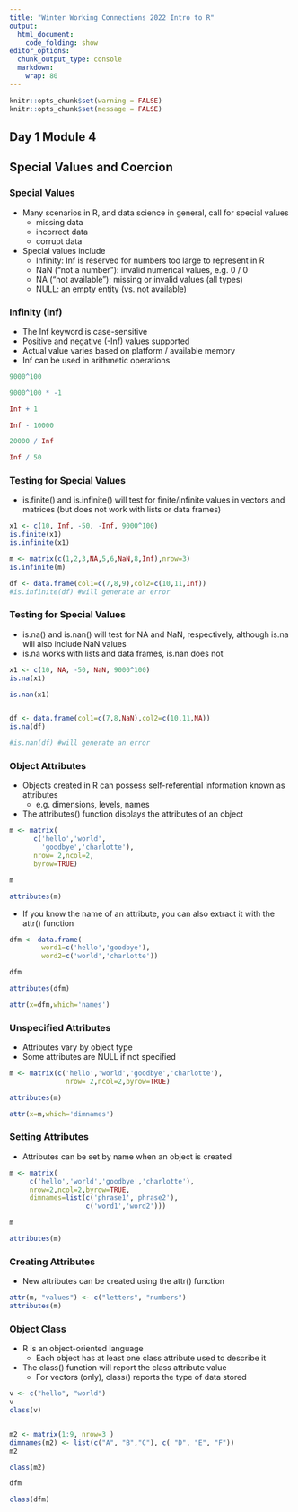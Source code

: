 ---
title: "Winter Working Connections 2022 Intro to R"
output:
  html_document:
    code_folding: show
editor_options:
  chunk_output_type: console
  markdown: 
    wrap: 80
---

```{r rmarkdown-setup, echo = FALSE}
knitr::opts_chunk$set(warning = FALSE)
knitr::opts_chunk$set(message = FALSE)
```

## Day 1 Module 4

## Special Values and Coercion

### Special Values

- Many scenarios in R, and data science in general, call for special values
  - missing data
  - incorrect data
  - corrupt data
- Special values include
  - Infinity: Inf is reserved for numbers too large to represent in R
  - NaN ("not a number"): invalid numerical values, e.g. 0 / 0
  - NA ("not available"): missing or invalid values (all types)
  - NULL: an empty entity (vs. not available)

### Infinity (Inf)
- The Inf keyword is case-sensitive
- Positive and negative (-Inf) values supported
- Actual value varies based on platform / available memory
- Inf can be used in arithmetic operations

```{r}

9000^100

9000^100 * -1

Inf + 1

Inf - 10000

20000 / Inf

Inf / 50

```

### Testing for Special Values
- is.finite() and is.infinite() will test for finite/infinite values in vectors and matrices (but does not work with lists or data frames)

```{r}
x1 <- c(10, Inf, -50, -Inf, 9000^100)
is.finite(x1)
is.infinite(x1)

m <- matrix(c(1,2,3,NA,5,6,NaN,8,Inf),nrow=3)
is.infinite(m)

df <- data.frame(col1=c(7,8,9),col2=c(10,11,Inf))
#is.infinite(df) #will generate an error

```

### Testing for Special Values
- is.na() and is.nan() will test for NA and NaN, respectively, although is.na will also include NaN values
- is.na works with lists and data frames, is.nan does not
```{r}
x1 <- c(10, NA, -50, NaN, 9000^100)
is.na(x1)

is.nan(x1)


df <- data.frame(col1=c(7,8,NaN),col2=c(10,11,NA))
is.na(df)

#is.nan(df) #will generate an error

```

### Object Attributes
- Objects created in R can possess self-referential information known as attributes
  - e.g. dimensions, levels, names
- The attributes() function displays the attributes of an object

```{r}
m <- matrix(
      c('hello','world',
        'goodbye','charlotte'),
      nrow= 2,ncol=2,
      byrow=TRUE)

m

attributes(m)
```

- If you know the name of an attribute, you can also extract it with the attr() function

```{r}

dfm <- data.frame(
        word1=c('hello','goodbye'),
        word2=c('world','charlotte'))

dfm

attributes(dfm)

attr(x=dfm,which='names')
```

### Unspecified Attributes
- Attributes vary by object type
- Some attributes are NULL if not specified

```{r}
m <- matrix(c('hello','world','goodbye','charlotte'),
              nrow= 2,ncol=2,byrow=TRUE)

attributes(m)

attr(x=m,which='dimnames')

```

### Setting Attributes
- Attributes can be set by name when an object is created

```{r}
m <- matrix(
     c('hello','world','goodbye','charlotte'),
     nrow=2,ncol=2,byrow=TRUE,
     dimnames=list(c('phrase1','phrase2'),
                   c('word1','word2')))

m

attributes(m)


```

### Creating Attributes
- New attributes can be created using the attr() function

```{r}
attr(m, "values") <- c("letters", "numbers")
attributes(m)

```

### Object Class
- R is an object-oriented language
  - Each object has at least one class attribute used to describe it
- The class() function will report the class attribute value
  - For vectors (only), class() reports the type of data stored

```{r}
v <- c("hello", "world")
v
class(v)


m2 <- matrix(1:9, nrow=3 )
dimnames(m2) <- list(c("A", "B","C"), c( "D", "E", "F"))
m2

class(m2)

dfm

class(dfm)

```

